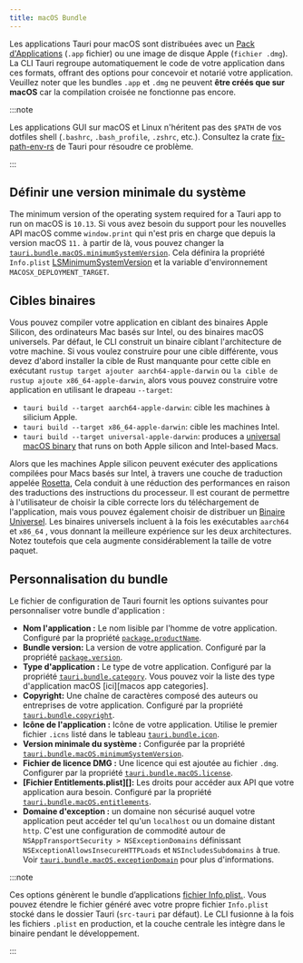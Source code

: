 ```yaml
---
title: macOS Bundle
---
```



Les applications Tauri pour macOS sont distribuées avec un [Pack d'Applications][] (`.app` fichier) ou une image de disque Apple (`fichier .dmg`). La CLI Tauri regroupe automatiquement le code de votre application dans ces formats, offrant des options pour concevoir et notarié votre application. Veuillez noter que les bundles `.app` et `.dmg` ne peuvent **être créés que sur macOS** car la compilation croisée ne fonctionne pas encore.

:::note

Les applications GUI sur macOS et Linux n'héritent pas des `$PATH` de vos dotfiles shell (`.bashrc`, `.bash_profile`, `.zshrc`, etc.). Consultez la crate [fix-path-env-rs][] de Tauri pour résoudre ce problème.

:::

<TauriBuild />

## Définir une version minimale du système

The minimum version of the operating system required for a Tauri app to run on macOS is `10.13`. Si vous avez besoin du support pour les nouvelles API macOS comme `window.print` qui n'est pris en charge que depuis la version macOS `11.` à partir de là, vous pouvez changer la [`tauri.bundle.macOS.minimumSystemVersion`][]. Cela définira la propriété `Info.plist` [LSMinimumSystemVersion][] et la variable d'environnement `MACOSX_DEPLOYMENT_TARGET`.

## Cibles binaires

Vous pouvez compiler votre application en ciblant des binaires Apple Silicon, des ordinateurs Mac basés sur Intel, ou des binaires macOS universels. Par défaut, le CLI construit un binaire ciblant l'architecture de votre machine. Si vous voulez construire pour une cible différente, vous devez d'abord installer la cible de Rust manquante pour cette cible en exécutant `rustup target ajouter aarch64-apple-darwin` ou `la cible de rustup ajoute x86_64-apple-darwin`, alors vous pouvez construire votre application en utilisant le drapeau `--target`:

- `tauri build --target aarch64-apple-darwin`: cible les machines à silicium Apple.
- `tauri build --target x86_64-apple-darwin`: cible les machines Intel.
- `tauri build --target universal-apple-darwin`: produces a [universal macOS binary][] that runs on both Apple silicon and Intel-based Macs.

Alors que les machines Apple silicon peuvent exécuter des applications compilées pour Macs basés sur Intel, à travers une couche de traduction appelée [Rosetta][], Cela conduit à une réduction des performances en raison des traductions des instructions du processeur. Il est courant de permettre à l'utilisateur de choisir la cible correcte lors du téléchargement de l'application, mais vous pouvez également choisir de distribuer un [Binaire Universel][universal macos binary]. Les binaires universels incluent à la fois les exécutables `aarch64` et `x86_64` , vous donnant la meilleure expérience sur les deux architectures. Notez toutefois que cela augmente considérablement la taille de votre paquet.

## Personnalisation du bundle

Le fichier de configuration de Tauri fournit les options suivantes pour personnaliser votre bundle d'application :

- **Nom l'application :** Le nom lisible par l'homme de votre application. Configuré par la propriété [`package.productName`][].
- **Bundle version:** La version de votre application. Configuré par la propriété [`package.version`][].
- **Type d'application :** Le type de votre application. Configuré par la propriété [`tauri.bundle.category`][]. Vous pouvez voir la liste des type d'application macOS [ici][macos app categories].
- **Copyright:** Une chaîne de caractères composé des auteurs ou entreprises de votre application. Configuré par la propriété [`tauri.bundle.copyright`][].
- **Icône de l'application :** Icône de votre application. Utilise le premier fichier `.icns` listé dans le tableau [`tauri.bundle.icon`][].
- **Version minimale du système :** Configurée par la propriété [`tauri.bundle.macOS.minimumSystemVersion`][].
- **Fichier de licence DMG :** Une licence qui est ajoutée au fichier `.dmg`. Configurer par la propriété [`tauri.bundle.macOS.license`][].
- **[Fichier Entitlements.plist][]:** Les droits pour accéder aux API que votre application aura besoin. Configuré par la propriété [`tauri.bundle.macOS.entitlements`][].
- **Domaine d'exception :** un domaine non sécurisé auquel votre application peut accéder tel qu'un `localhost` ou un domaine distant `http`. C'est une configuration de commodité autour de `NSAppTransportSecurity > NSExceptionDomains` définissant `NSExceptionAllowsInsecureHTTPLoads` et `NSIncludesSubdomains` à true. Voir [`tauri.bundle.macOS.exceptionDomain`][] pour plus d'informations.

:::note

Ces options génèrent le bundle d’applications [fichier Info.plist.][]. Vous pouvez étendre le fichier généré avec votre propre fichier `Info.plist` stocké dans le dossier Tauri (`src-tauri` par défaut). Le CLI fusionne à la fois les fichiers `.plist` en production, et la couche centrale les intègre dans le binaire pendant le développement.

:::

[`tauri.bundle.macos.minimumsystemversion`]: /fr/references/v2/config#macconfig.minimumsystemversion
[`package.productname`]: /fr/references/v2/config#packageconfig.productname
[`package.version`]: /fr/references/v2/config#packageconfig.version
[`tauri.bundle.category`]: /fr/references/v2/config#bundleconfig.category
[`tauri.bundle.copyright`]: /fr/references/v2/config#bundleconfig.copyright
[`tauri.bundle.icon`]: /fr/references/v2/config#bundleconfig.icon
[`tauri.bundle.macos.license`]: /fr/references/v2/config#bundleconfig.icon
[`tauri.bundle.macos.entitlements`]: /fr/references/v2/config#macconfig.entitlements
[`tauri.bundle.macos.exceptiondomain`]: /fr/references/v2/config#macconfig.exceptiondomain

[Pack d'Applications]: https://developer.apple.com/library/archive/documentation/CoreFoundation/Conceptual/CFBundles/BundleTypes/BundleTypes.html
[`tauri.bundle.macOS.minimumSystemVersion`]: ../../api/config.md#macconfig.minimumsystemversion
[LSMinimumSystemVersion]: https://developer.apple.com/documentation/bundleresources/information_property_list/lsminimumsystemversion
[universal macos binary]: https://developer.apple.com/documentation/apple-silicon/building-a-universal-macos-binary
[Rosetta]: https://support.apple.com/en-gb/HT211861
[fichier Info.plist.]: https://developer.apple.com/library/archive/documentation/General/Reference/InfoPlistKeyReference/Introduction/Introduction.html
[fix-path-env-rs]: https://github.com/tauri-apps/fix-path-env-rs
